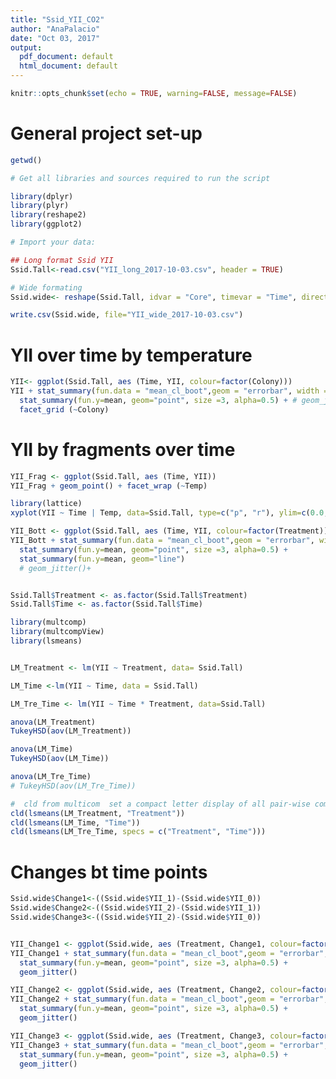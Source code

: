 ```yaml
---
title: "Ssid_YII_CO2"
author: "AnaPalacio"
date: "Oct 03, 2017"
output:
  pdf_document: default
  html_document: default
---
```


```r
knitr::opts_chunk$set(echo = TRUE, warning=FALSE, message=FALSE)
```

# General project set-up 

```r

getwd()

# Get all libraries and sources required to run the script

library(dplyr)
library(plyr)
library(reshape2)
library(ggplot2)

# Import your data: 

## Long format Ssid YII
Ssid.Tall<-read.csv("YII_long_2017-10-03.csv", header = TRUE)

# Wide formating 
Ssid.wide<- reshape(Ssid.Tall, idvar = "Core", timevar = "Time", direction = "wide")

write.csv(Ssid.wide, file="YII_wide_2017-10-03.csv")
```


# YII over time by temperature

```r

YII<- ggplot(Ssid.Tall, aes (Time, YII, colour=factor(Colony)))
YII + stat_summary(fun.data = "mean_cl_boot",geom = "errorbar", width = 0.2 )+
  stat_summary(fun.y=mean, geom="point", size =3, alpha=0.5) + # geom_jitter() + 
  facet_grid (~Colony)


```

# YII by fragments over time

```r
YII_Frag <- ggplot(Ssid.Tall, aes (Time, YII))
YII_Frag + geom_point() + facet_wrap (~Temp)

library(lattice)
xyplot(YII ~ Time | Temp, data=Ssid.Tall, type=c("p", "r"), ylim=c(0.0, 0.7))
```


```r

YII_Bott <- ggplot(Ssid.Tall, aes (Time, YII, colour=factor(Treatment)))
YII_Bott + stat_summary(fun.data = "mean_cl_boot",geom = "errorbar", width = 0.2)+
  stat_summary(fun.y=mean, geom="point", size =3, alpha=0.5) +
  stat_summary(fun.y=mean, geom="line")
  # geom_jitter()+


Ssid.Tall$Treatment <- as.factor(Ssid.Tall$Treatment)
Ssid.Tall$Time <- as.factor(Ssid.Tall$Time)

library(multcomp)
library(multcompView)
library(lsmeans)


LM_Treatment <- lm(YII ~ Treatment, data= Ssid.Tall)

LM_Time <-lm(YII ~ Time, data = Ssid.Tall)

LM_Tre_Time <- lm(YII ~ Time * Treatment, data=Ssid.Tall)

anova(LM_Treatment)
TukeyHSD(aov(LM_Treatment))

anova(LM_Time)
TukeyHSD(aov(LM_Time))

anova(LM_Tre_Time)
# TukeyHSD(aov(LM_Tre_Time))

#  cld from multicom  set a compact letter display of all pair-wise comparisons.
cld(lsmeans(LM_Treatment, "Treatment"))
cld(lsmeans(LM_Time, "Time"))
cld(lsmeans(LM_Tre_Time, specs = c("Treatment", "Time")))

```

# Changes bt time points 

```r
Ssid.wide$Change1<-((Ssid.wide$YII_1)-(Ssid.wide$YII_0))
Ssid.wide$Change2<-((Ssid.wide$YII_2)-(Ssid.wide$YII_1))
Ssid.wide$Change3<-((Ssid.wide$YII_2)-(Ssid.wide$YII_0))


YII_Change1 <- ggplot(Ssid.wide, aes (Treatment, Change1, colour=factor(Treatment)))
YII_Change1 + stat_summary(fun.data = "mean_cl_boot",geom = "errorbar", width = 0.2)+
  stat_summary(fun.y=mean, geom="point", size =3, alpha=0.5) +
  geom_jitter()

YII_Change2 <- ggplot(Ssid.wide, aes (Treatment, Change2, colour=factor(Treatment)))
YII_Change2 + stat_summary(fun.data = "mean_cl_boot",geom = "errorbar", width = 0.2)+
  stat_summary(fun.y=mean, geom="point", size =3, alpha=0.5) +
  geom_jitter()

YII_Change3 <- ggplot(Ssid.wide, aes (Treatment, Change3, colour=factor(Treatment)))
YII_Change3 + stat_summary(fun.data = "mean_cl_boot",geom = "errorbar", width = 0.2)+
  stat_summary(fun.y=mean, geom="point", size =3, alpha=0.5) +
  geom_jitter()

```
